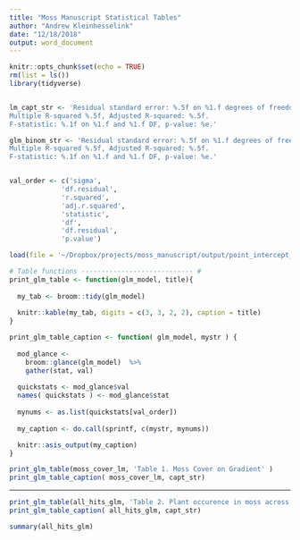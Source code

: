 ```yaml
---
title: "Moss Manuscript Statistical Tables"
author: "Andrew Kleinhesselink"
date: "12/18/2018"
output: word_document
---
```


```r

knitr::opts_chunk$set(echo = TRUE)
rm(list = ls())
library(tidyverse)


lm_capt_str <- 'Residual standard error: %.5f on %1.f degrees of freedom.
Multiple R-squared %.5f, Adjusted R-squared: %.5f.
F-statistic: %.1f on %1.f and %1.f DF, p-value: %e.'

glm_binom_str <- 'Residual standard error: %.5f on %1.f degrees of freedom.
Multiple R-squared %.5f, Adjusted R-squared: %.5f.
F-statistic: %.1f on %1.f and %1.f DF, p-value: %e.'


val_order <- c('sigma', 
             'df.residual',
             'r.squared',
             'adj.r.squared',
             'statistic',
             'df',
             'df.residual',
             'p.value')

load(file = '~/Dropbox/projects/moss_manuscript/output/point_intercept_models.rda')

# Table functions ---------------------------- # 
print_glm_table <- function(glm_model, title){
  
  my_tab <- broom::tidy(glm_model)
  
  knitr::kable(my_tab, digits = c(3, 3, 2, 2), caption = title)
}

print_glm_table_caption <- function( glm_model, mystr ) {
  
  mod_glance <- 
    broom::glance(glm_model)  %>%    
    gather(stat, val) 
   
  quickstats <- mod_glance$val
  names( quickstats ) <- mod_glance$stat
   
  mynums <- as.list(quickstats[val_order])
   
  my_caption <- do.call(sprintf, c(mystr, mynums))

  knitr::asis_output(my_caption)
}

```


```r

print_glm_table(moss_cover_lm, 'Table 1. Moss Cover on Gradient' )
print_glm_table_caption( moss_cover_lm, capt_str)

```

----------------------------------- 

```r

print_glm_table(all_hits_glm, 'Table 2. Plant occurence in moss across the gradient')
print_glm_table_caption( all_hits_glm, capt_str)

summary(all_hits_glm)
```

